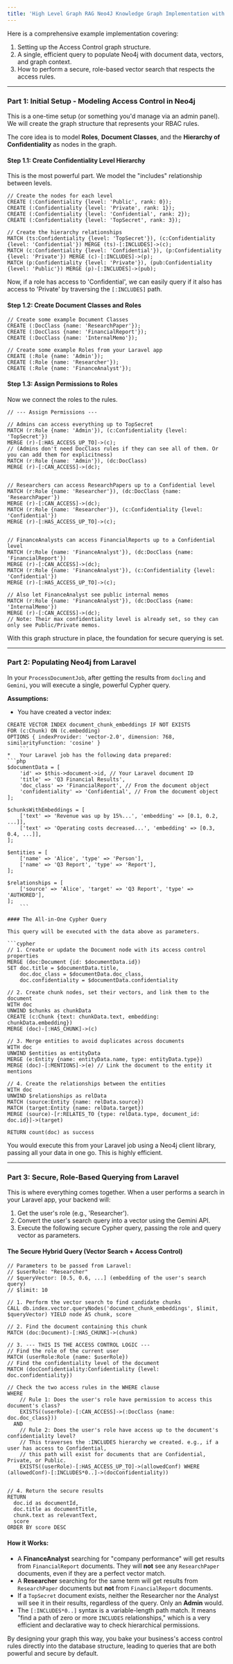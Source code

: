 ```yaml
---
title: 'High Level Graph RAG Neo4J Knowledge Graph Implementation with ACL'
---
```


Here is a comprehensive example implementation covering:
1.  Setting up the Access Control graph structure.
2.  A single, efficient query to populate Neo4j with document data, vectors, and graph context.
3.  How to perform a secure, role-based vector search that respects the access rules.

---

### Part 1: Initial Setup - Modeling Access Control in Neo4j

This is a one-time setup (or something you'd manage via an admin panel). We will create the graph structure that represents your RBAC rules.

The core idea is to model **Roles**, **Document Classes**, and the **Hierarchy of Confidentiality** as nodes in the graph.

#### Step 1.1: Create Confidentiality Level Hierarchy

This is the most powerful part. We model the "includes" relationship between levels.

```cypher
// Create the nodes for each level
CREATE (:Confidentiality {level: 'Public', rank: 0});
CREATE (:Confidentiality {level: 'Private', rank: 1});
CREATE (:Confidentiality {level: 'Confidential', rank: 2});
CREATE (:Confidentiality {level: 'TopSecret', rank: 3});

// Create the hierarchy relationships
MATCH (ts:Confidentiality {level: 'TopSecret'}), (c:Confidentiality {level: 'Confidential'}) MERGE (ts)-[:INCLUDES]->(c);
MATCH (c:Confidentiality {level: 'Confidential'}), (p:Confidentiality {level: 'Private'}) MERGE (c)-[:INCLUDES]->(p);
MATCH (p:Confidentiality {level: 'Private'}), (pub:Confidentiality {level: 'Public'}) MERGE (p)-[:INCLUDES]->(pub);
```
Now, if a role has access to 'Confidential', we can easily query if it also has access to 'Private' by traversing the `[:INCLUDES]` path.

#### Step 1.2: Create Document Classes and Roles

```cypher
// Create some example Document Classes
CREATE (:DocClass {name: 'ResearchPaper'});
CREATE (:DocClass {name: 'FinancialReport'});
CREATE (:DocClass {name: 'InternalMemo'});

// Create some example Roles from your Laravel app
CREATE (:Role {name: 'Admin'});
CREATE (:Role {name: 'Researcher'});
CREATE (:Role {name: 'FinanceAnalyst'});
```

#### Step 1.3: Assign Permissions to Roles

Now we connect the roles to the rules.

```cypher
// --- Assign Permissions ---

// Admins can access everything up to TopSecret
MATCH (r:Role {name: 'Admin'}), (c:Confidentiality {level: 'TopSecret'})
MERGE (r)-[:HAS_ACCESS_UP_TO]->(c);
// (Admins don't need DocClass rules if they can see all of them. Or you can add them for explicitness)
MATCH (r:Role {name: 'Admin'}), (dc:DocClass)
MERGE (r)-[:CAN_ACCESS]->(dc);


// Researchers can access ResearchPapers up to a Confidential level
MATCH (r:Role {name: 'Researcher'}), (dc:DocClass {name: 'ResearchPaper'})
MERGE (r)-[:CAN_ACCESS]->(dc);
MATCH (r:Role {name: 'Researcher'}), (c:Confidentiality {level: 'Confidential'})
MERGE (r)-[:HAS_ACCESS_UP_TO]->(c);


// FinanceAnalysts can access FinancialReports up to a Confidential level
MATCH (r:Role {name: 'FinanceAnalyst'}), (dc:DocClass {name: 'FinancialReport'})
MERGE (r)-[:CAN_ACCESS]->(dc);
MATCH (r:Role {name: 'FinanceAnalyst'}), (c:Confidentiality {level: 'Confidential'})
MERGE (r)-[:HAS_ACCESS_UP_TO]->(c);

// Also let FinanceAnalyst see public internal memos
MATCH (r:Role {name: 'FinanceAnalyst'}), (dc:DocClass {name: 'InternalMemo'})
MERGE (r)-[:CAN_ACCESS]->(dc);
// Note: Their max confidentiality level is already set, so they can only see Public/Private memos.
```

With this graph structure in place, the foundation for secure querying is set.

---

### Part 2: Populating Neo4j from Laravel

In your `ProcessDocumentJob`, after getting the results from `docling` and `Gemini`, you will execute a single, powerful Cypher query.

**Assumptions:**
*   You have created a vector index:
```cypher
CREATE VECTOR INDEX document_chunk_embeddings IF NOT EXISTS
FOR (c:Chunk) ON (c.embedding)
OPTIONS { indexProvider: 'vector-2.0', dimension: 768, similarityFunction: 'cosine' }
    ```
*   Your Laravel job has the following data prepared:
```php
$documentData = [
    'id' => $this->document->id, // Your Laravel document ID
    'title' => 'Q3 Financial Results',
    'doc_class' => 'FinancialReport', // From the document object
    'confidentiality' => 'Confidential', // From the document object
];

$chunksWithEmbeddings = [
    ['text' => 'Revenue was up by 15%...', 'embedding' => [0.1, 0.2, ...]],
    ['text' => 'Operating costs decreased...', 'embedding' => [0.3, 0.4, ...]],
];

$entities = [
    ['name' => 'Alice', 'type' => 'Person'],
    ['name' => 'Q3 Report', 'type' => 'Report'],
];

$relationships = [
    ['source' => 'Alice', 'target' => 'Q3 Report', 'type' => 'AUTHORED'],
];
    ```

#### The All-in-One Cypher Query

This query will be executed with the data above as parameters.

```cypher
// 1. Create or update the Document node with its access control properties
MERGE (doc:Document {id: $documentData.id})
SET doc.title = $documentData.title,
    doc.doc_class = $documentData.doc_class,
    doc.confidentiality = $documentData.confidentiality

// 2. Create chunk nodes, set their vectors, and link them to the document
WITH doc
UNWIND $chunks as chunkData
CREATE (c:Chunk {text: chunkData.text, embedding: chunkData.embedding})
MERGE (doc)-[:HAS_CHUNK]->(c)

// 3. Merge entities to avoid duplicates across documents
WITH doc
UNWIND $entities as entityData
MERGE (e:Entity {name: entityData.name, type: entityData.type})
MERGE (doc)-[:MENTIONS]->(e) // Link the document to the entity it mentions

// 4. Create the relationships between the entities
WITH doc
UNWIND $relationships as relData
MATCH (source:Entity {name: relData.source})
MATCH (target:Entity {name: relData.target})
MERGE (source)-[r:RELATES_TO {type: relData.type, document_id: doc.id}]->(target)

RETURN count(doc) as success
```

You would execute this from your Laravel job using a Neo4j client library, passing all your data in one go. This is highly efficient.

---

### Part 3: Secure, Role-Based Querying from Laravel

This is where everything comes together. When a user performs a search in your Laravel app, your backend will:
1.  Get the user's role (e.g., 'Researcher').
2.  Convert the user's search query into a vector using the Gemini API.
3.  Execute the following secure Cypher query, passing the role and query vector as parameters.

#### The Secure Hybrid Query (Vector Search + Access Control)

```cypher
// Parameters to be passed from Laravel:
// $userRole: "Researcher"
// $queryVector: [0.5, 0.6, ...] (embedding of the user's search query)
// $limit: 10

// 1. Perform the vector search to find candidate chunks
CALL db.index.vector.queryNodes('document_chunk_embeddings', $limit, $queryVector) YIELD node AS chunk, score

// 2. Find the document containing this chunk
MATCH (doc:Document)-[:HAS_CHUNK]->(chunk)

// 3. --- THIS IS THE ACCESS CONTROL LOGIC ---
// Find the role of the current user
MATCH (userRole:Role {name: $userRole})
// Find the confidentiality level of the document
MATCH (docConfidentiality:Confidentiality {level: doc.confidentiality})

// Check the two access rules in the WHERE clause
WHERE
    // Rule 1: Does the user's role have permission to access this document's class?
    EXISTS((userRole)-[:CAN_ACCESS]->(:DocClass {name: doc.doc_class}))
  AND
    // Rule 2: Does the user's role have access up to the document's confidentiality level?
    // This traverses the :INCLUDES hierarchy we created. e.g., if a user has access to Confidential,
    // this path will exist for documents that are Confidential, Private, or Public.
    EXISTS((userRole)-[:HAS_ACCESS_UP_TO]->(allowedConf) WHERE (allowedConf)-[:INCLUDES*0..]->(docConfidentiality))


// 4. Return the secure results
RETURN
  doc.id as documentId,
  doc.title as documentTitle,
  chunk.text as relevantText,
  score
ORDER BY score DESC
```

#### How it Works:

*   A **FinanceAnalyst** searching for "company performance" will get results from `FinancialReport` documents. They will **not** see any `ResearchPaper` documents, even if they are a perfect vector match.
*   A **Researcher** searching for the same term will get results from `ResearchPaper` documents but **not** from `FinancialReport` documents.
*   If a `TopSecret` document exists, neither the Researcher nor the Analyst will see it in their results, regardless of the query. Only an **Admin** would.
*   The `[:INCLUDES*0..]` syntax is a variable-length path match. It means "find a path of zero or more `INCLUDES` relationships," which is a very efficient and declarative way to check hierarchical permissions.

By designing your graph this way, you bake your business's access control rules directly into the database structure, leading to queries that are both powerful and secure by default.

